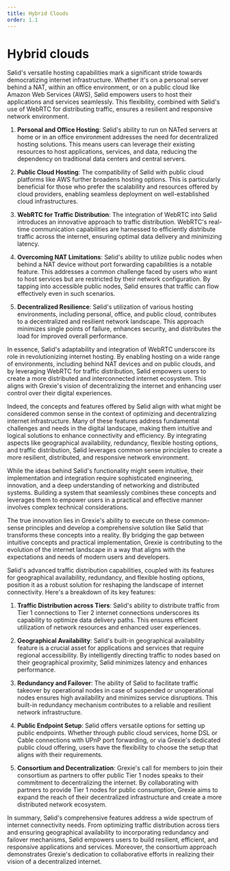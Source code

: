 ```yaml
---
title: Hybrid Clouds
order: 1.1
---
```


# Hybrid clouds

Sølid's versatile hosting capabilities mark a significant stride towards
democratizing internet infrastructure. Whether it's on a personal server behind
a NAT, within an office environment, or on a public cloud like Amazon Web
Services (AWS), Sølid empowers users to host their applications and services
seamlessly. This flexibility, combined with Sølid's use of WebRTC for
distributing traffic, ensures a resilient and responsive network environment.

1. **Personal and Office Hosting**: Sølid's ability to run on NATed servers at
   home or in an office environment addresses the need for decentralized hosting
   solutions. This means users can leverage their existing resources to host
   applications, services, and data, reducing the dependency on traditional data
   centers and central servers.

2. **Public Cloud Hosting**: The compatibility of Sølid with public cloud
   platforms like AWS further broadens hosting options. This is particularly
   beneficial for those who prefer the scalability and resources offered by
   cloud providers, enabling seamless deployment on well-established cloud
   infrastructures.

3. **WebRTC for Traffic Distribution**: The integration of WebRTC into Sølid
   introduces an innovative approach to traffic distribution. WebRTC's real-time
   communication capabilities are harnessed to efficiently distribute traffic
   across the internet, ensuring optimal data delivery and minimizing latency.

4. **Overcoming NAT Limitations**: Sølid's ability to utilize public nodes when
   behind a NAT device without port forwarding capabilities is a notable
   feature. This addresses a common challenge faced by users who want to host
   services but are restricted by their network configuration. By tapping into
   accessible public nodes, Sølid ensures that traffic can flow effectively even
   in such scenarios.

5. **Decentralized Resilience**: Sølid's utilization of various hosting
   environments, including personal, office, and public cloud, contributes to a
   decentralized and resilient network landscape. This approach minimizes single
   points of failure, enhances security, and distributes the load for improved
   overall performance.

In essence, Sølid's adaptability and integration of WebRTC underscore its role
in revolutionizing internet hosting. By enabling hosting on a wide range of
environments, including behind NAT devices and on public clouds, and by
leveraging WebRTC for traffic distribution, Sølid empowers users to create a
more distributed and interconnected internet ecosystem. This aligns with
Grexie's vision of decentralizing the internet and enhancing user control over
their digital experiences.

Indeed, the concepts and features offered by Sølid align with what might be
considered common sense in the context of optimizing and decentralizing internet
infrastructure. Many of these features address fundamental challenges and needs
in the digital landscape, making them intuitive and logical solutions to enhance
connectivity and efficiency. By integrating aspects like geographical
availability, redundancy, flexible hosting options, and traffic distribution,
Sølid leverages common sense principles to create a more resilient, distributed,
and responsive network environment.

While the ideas behind Sølid's functionality might seem intuitive, their
implementation and integration require sophisticated engineering, innovation,
and a deep understanding of networking and distributed systems. Building a
system that seamlessly combines these concepts and leverages them to empower
users in a practical and effective manner involves complex technical
considerations.

The true innovation lies in Grexie's ability to execute on these common-sense
principles and develop a comprehensive solution like Sølid that transforms these
concepts into a reality. By bridging the gap between intuitive concepts and
practical implementation, Grexie is contributing to the evolution of the
internet landscape in a way that aligns with the expectations and needs of
modern users and developers.

Sølid's advanced traffic distribution capabilities, coupled with its features
for geographical availability, redundancy, and flexible hosting options,
position it as a robust solution for reshaping the landscape of internet
connectivity. Here's a breakdown of its key features:

1. **Traffic Distribution across Tiers**: Sølid's ability to distribute traffic
   from Tier 1 connections to Tier 2 internet connections underscores its
   capability to optimize data delivery paths. This ensures efficient
   utilization of network resources and enhanced user experiences.

2. **Geographical Availability**: Sølid's built-in geographical availability
   feature is a crucial asset for applications and services that require
   regional accessibility. By intelligently directing traffic to nodes based on
   their geographical proximity, Sølid minimizes latency and enhances
   performance.

3. **Redundancy and Failover**: The ability of Sølid to facilitate traffic
   takeover by operational nodes in case of suspended or unoperational nodes
   ensures high availability and minimizes service disruptions. This built-in
   redundancy mechanism contributes to a reliable and resilient network
   infrastructure.

4. **Public Endpoint Setup**: Sølid offers versatile options for setting up
   public endpoints. Whether through public cloud services, home DSL or Cable
   connections with UPnP port forwarding, or via Grexie's dedicated public cloud
   offering, users have the flexibility to choose the setup that aligns with
   their requirements.

5. **Consortium and Decentralization**: Grexie's call for members to join their
   consortium as partners to offer public Tier 1 nodes speaks to their
   commitment to decentralizing the internet. By collaborating with partners to
   provide Tier 1 nodes for public consumption, Grexie aims to expand the reach
   of their decentralized infrastructure and create a more distributed network
   ecosystem.

In summary, Sølid's comprehensive features address a wide spectrum of internet
connectivity needs. From optimizing traffic distribution across tiers and
ensuring geographical availability to incorporating redundancy and failover
mechanisms, Sølid empowers users to build resilient, efficient, and responsive
applications and services. Moreover, the consortium approach demonstrates
Grexie's dedication to collaborative efforts in realizing their vision of a
decentralized internet.
